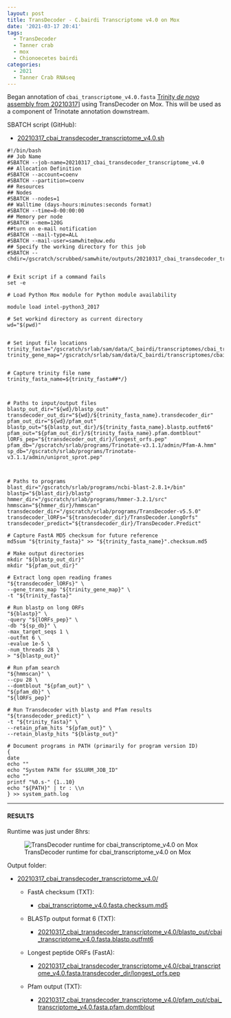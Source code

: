 ```yaml
---
layout: post
title: TransDecoder - C.bairdi Transcriptome v4.0 on Mox
date: '2021-03-17 20:41'
tags:
  - TransDecoder
  - Tanner crab
  - mox
  - Chionoecetes bairdi
categories:
  - 2021
  - Tanner Crab RNAseq
---
```

Began annotation of `cbai_transcriptome_v4.0.fasta` [Trinity _de novo_ assembly from 20210317](https://robertslab.github.io/sams-notebook/2021/03/17/Transcriptome-Assembly-C.bairdi-Transcriptome-v4.0-Using-Trinity-on-Mox.html)] using TransDecoder on Mox. This will be used as a component of Trinotate annotation downstream.

SBATCH script (GitHub):

- [20210317_cbai_transdecoder_transcriptome_v4.0.sh](https://github.com/RobertsLab/sams-notebook/blob/master/sbatch_scripts/20210317_cbai_transdecoder_transcriptome_v4.0.sh)

```shell
#!/bin/bash
## Job Name
#SBATCH --job-name=20210317_cbai_transdecoder_transcriptome_v4.0
## Allocation Definition
#SBATCH --account=coenv
#SBATCH --partition=coenv
## Resources
## Nodes
#SBATCH --nodes=1
## Walltime (days-hours:minutes:seconds format)
#SBATCH --time=8-00:00:00
## Memory per node
#SBATCH --mem=120G
##turn on e-mail notification
#SBATCH --mail-type=ALL
#SBATCH --mail-user=samwhite@uw.edu
## Specify the working directory for this job
#SBATCH --chdir=/gscratch/scrubbed/samwhite/outputs/20210317_cbai_transdecoder_transcriptome_v4.0


# Exit script if a command fails
set -e

# Load Python Mox module for Python module availability

module load intel-python3_2017

# Set workind directory as current directory
wd="$(pwd)"


# Set input file locations
trinity_fasta="/gscratch/srlab/sam/data/C_bairdi/transcriptomes/cbai_transcriptome_v4.0.fasta"
trinity_gene_map="/gscratch/srlab/sam/data/C_bairdi/transcriptomes/cbai_transcriptome_v4.0.fasta.gene_trans_map"


# Capture trinity file name
trinity_fasta_name=${trinity_fasta##*/}



# Paths to input/output files
blastp_out_dir="${wd}/blastp_out"
transdecoder_out_dir="${wd}/${trinity_fasta_name}.transdecoder_dir"
pfam_out_dir="${wd}/pfam_out"
blastp_out="${blastp_out_dir}/${trinity_fasta_name}.blastp.outfmt6"
pfam_out="${pfam_out_dir}/${trinity_fasta_name}.pfam.domtblout"
lORFs_pep="${transdecoder_out_dir}/longest_orfs.pep"
pfam_db="/gscratch/srlab/programs/Trinotate-v3.1.1/admin/Pfam-A.hmm"
sp_db="/gscratch/srlab/programs/Trinotate-v3.1.1/admin/uniprot_sprot.pep"



# Paths to programs
blast_dir="/gscratch/srlab/programs/ncbi-blast-2.8.1+/bin"
blastp="${blast_dir}/blastp"
hmmer_dir="/gscratch/srlab/programs/hmmer-3.2.1/src"
hmmscan="${hmmer_dir}/hmmscan"
transdecoder_dir="/gscratch/srlab/programs/TransDecoder-v5.5.0"
transdecoder_lORFs="${transdecoder_dir}/TransDecoder.LongOrfs"
transdecoder_predict="${transdecoder_dir}/TransDecoder.Predict"

# Capture FastA MD5 checksum for future reference
md5sum "${trinity_fasta}" >> "${trinity_fasta_name}".checksum.md5

# Make output directories
mkdir "${blastp_out_dir}"
mkdir "${pfam_out_dir}"

# Extract long open reading frames
"${transdecoder_lORFs}" \
--gene_trans_map "${trinity_gene_map}" \
-t "${trinity_fasta}"

# Run blastp on long ORFs
"${blastp}" \
-query "${lORFs_pep}" \
-db "${sp_db}" \
-max_target_seqs 1 \
-outfmt 6 \
-evalue 1e-5 \
-num_threads 28 \
> "${blastp_out}"

# Run pfam search
"${hmmscan}" \
--cpu 28 \
--domtblout "${pfam_out}" \
"${pfam_db}" \
"${lORFs_pep}"

# Run Transdecoder with blastp and Pfam results
"${transdecoder_predict}" \
-t "${trinity_fasta}" \
--retain_pfam_hits "${pfam_out}" \
--retain_blastp_hits "${blastp_out}"

# Document programs in PATH (primarily for program version ID)
{
date
echo ""
echo "System PATH for $SLURM_JOB_ID"
echo ""
printf "%0.s-" {1..10}
echo "${PATH}" | tr : \\n
} >> system_path.log
```

---

#### RESULTS

Runtime was just under 8hrs:

![TransDecoder runtime for cbai_transcriptome_v4.0 on Mox](https://github.com/RobertsLab/sams-notebook/blob/master/images/screencaps/20210317_cbai_transdecoder_transcriptome_v4.0_runtime.png?raw=true)

Output folder:

- [20210317_cbai_transdecoder_transcriptome_v4.0/](https://gannet.fish.washington.edu/Atumefaciens/20210317_cbai_transdecoder_transcriptome_v4.0/)

  - FastA checksum (TXT):

    - [cbai_transcriptome_v4.0.fasta.checksum.md5](https://gannet.fish.washington.edu/Atumefaciens/20210317_cbai_transdecoder_transcriptome_v4.0/cbai_transcriptome_v4.0.fasta.checksum.md5)

  - BLASTp output format 6 (TXT):

    - [20210317_cbai_transdecoder_transcriptome_v4.0/blastp_out/cbai_transcriptome_v4.0.fasta.blastp.outfmt6](https://gannet.fish.washington.edu/Atumefaciens/20210317_cbai_transdecoder_transcriptome_v4.0/blastp_out/cbai_transcriptome_v4.0.fasta.blastp.outfmt6)

  - Longest peptide ORFs (FastA):

    - [20210317_cbai_transdecoder_transcriptome_v4.0/cbai_transcriptome_v4.0.fasta.transdecoder_dir/longest_orfs.pep](https://gannet.fish.washington.edu/Atumefaciens/20210317_cbai_transdecoder_transcriptome_v4.0/cbai_transcriptome_v4.0.fasta.transdecoder_dir/longest_orfs.pep)

  - Pfam output (TXT):

    - [20210317_cbai_transdecoder_transcriptome_v4.0/pfam_out/cbai_transcriptome_v4.0.fasta.pfam.domtblout](https://gannet.fish.washington.edu/Atumefaciens/20210317_cbai_transdecoder_transcriptome_v4.0/pfam_out/cbai_transcriptome_v4.0.fasta.pfam.domtblout)

